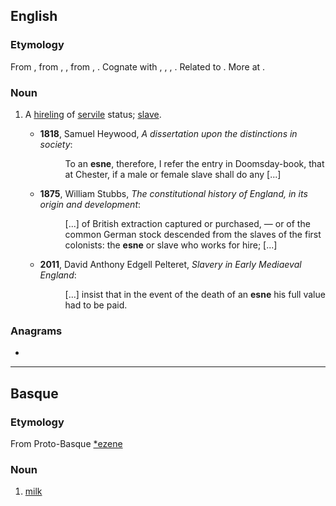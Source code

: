 ==English==

===Etymology===
From {{etyl|ang|en}} {{m|ang|esne||a man of the servile class, a laborer, slave, servant, retainer, a youth, young man, man, scholar}}, from {{etyl|gem-pro|en}} {{m|gem-pro|*asniz}}, {{m|gem-pro|*asunz||reward}}, from {{etyl|ine-pro|en}} {{m|ine-pro|*os(e)n-}}, {{m|ine-pro|*es(e)n-||summer, harvest, harvest-time}}. Cognate with {{cog|gml|asne}}, {{m|gml|asnen||wages, fixed income}}, {{cog|goh|asni||hireling, day labourer, servant}}, {{cog|got|𐌰𐍃𐌽𐌴𐌹𐍃||a hireling, day labourer}}. Related to {{cog|ang|earnian||to labor for, strive after, deserve as the reward of labor, merit, earn, win}}. More at {{l|en|earn}}.

===Noun===
{{en-noun}}

# {{lb|en|Anglo-Saxon|historical}} A [[hireling]] of [[servile]] status; [[slave]].
#* '''1818''', Samuel Heywood, ''A dissertation upon the distinctions in society'':
#*: To an '''esne''', therefore, I refer the entry in Doomsday-book, that at Chester, if a male or female slave shall do any [...]
#* '''1875''', William Stubbs, ''The constitutional history of England, in its origin and development'':
#*: [...] of British extraction captured or purchased, — or of the common German stock descended from the slaves of the first colonists: the '''esne''' or slave who works for hire; [...]
#* '''2011''', David Anthony Edgell Pelteret, ''Slavery in Early Mediaeval England'':
#*: [...] insist that in the event of the death of an '''esne''' his full value had to be paid.

===Anagrams===
* {{anagrams|en|Nees|eens|seen|sene|snee}}

----

==Basque==
===Etymology===
From Proto-Basque [[*ezene]]
===Noun===
{{eu-noun}}

# [[milk]]